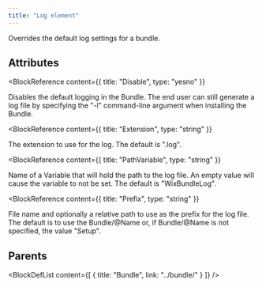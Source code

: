 ```yaml
---
title: "Log element"
---
```



Overrides the default log settings for a bundle.


## Attributes

<BlockWrapper>

  <BlockReference
    content={{
      title: "Disable",
      type: "yesno"
    }}
  >
  Disables the default logging in the Bundle. The end user can still generate a
   log file by specifying the "-l" command-line argument when installing the
   Bundle.
  </BlockReference>

  <BlockReference
    content={{
      title: "Extension",
      type: "string"
    }}
  >
  The extension to use for the log. The default is ".log".
  </BlockReference>

  <BlockReference
    content={{
      title: "PathVariable",
      type: "string"
    }}
  >
  Name of a Variable that will hold the path to the log file. An empty value
   will cause the variable to not be set. The default is "WixBundleLog".
  </BlockReference>

  <BlockReference
    content={{
      title: "Prefix",
      type: "string"
    }}
  >
  File name and optionally a relative path to use as the prefix for the log file. The
   default is to use the Bundle/@Name or, if Bundle/@Name is not specified, the value
   "Setup".
  </BlockReference>

</BlockWrapper>


## Parents

<BlockDefList content={[
    {
      title: "Bundle",
      link: "../bundle/"
    }
  ]}
/>